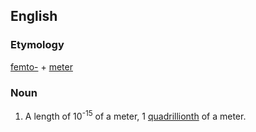 ==English==
===Etymology===
[[femto-]] + [[meter]]
===Noun===
{{en-noun}}

#{{physics}}A length of 10<sup>-15</sup> of a meter, 1 [[quadrillionth]] of a meter.